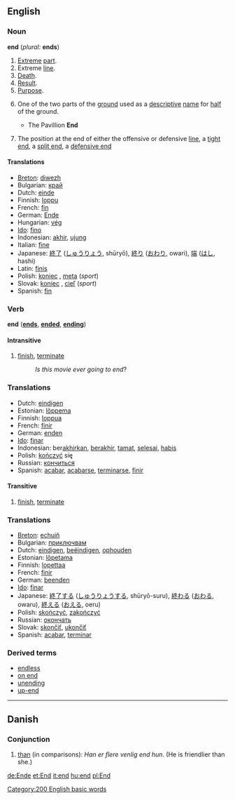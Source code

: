 ==English==

===Noun===
'''end''' (''plural:'' '''ends''')

# [[Extreme]] [[part]].
# Extreme [[line]].
# [[Death]]. 
# [[Result]].
# [[Purpose]].
#{{cricket}} One of the two parts of the [[ground]] used as a [[descriptive]] [[name]] for [[half]] of the ground.
#* The Pavillion '''End''' 
#{{fb}} The position at the end of either the offensive or defensive [[line]], a [[tight end]], a [[split end]], a [[defensive end]]

====Translations====
*[[Breton]]: [[diwezh]] {{m}}
*Bulgarian: [[край]] {{m}}
*Dutch: [[einde]] {{n}}
*Finnish: [[loppu]]
*French: [[fin]] {{f}}
*German: [[Ende]] {{n}}
*Hungarian: [[vég]]
*[[Ido]]: [[fino]]
*Indonesian: [[akhir]], [[ujung]]
*Italian: [[fine]] {{f}}
*Japanese: [[終了]] ([[しゅうりょう]], shūryō), [[終り]] ([[おわり]], owari), [[端]] ([[はし]], hashi)
*Latin: [[finis]]
*Polish: [[koniec]] {{m}}, [[meta]] {{f}} (''sport'')
*Slovak: [[koniec]] {{m}}, [[cieľ]] {{m}} (''sport'')
*Spanish: [[fin]]

===Verb===
'''end'''  ('''[[ends]]''', '''[[ended]]''', '''[[ending]]''')

====Intransitive====
# [[finish]], [[terminate]]
#:''Is this movie ever going to end''?

===Translations===
*Dutch: [[eindigen]]
*Estonian: [[lõppema]] 
*Finnish: [[loppua]]
*French: [[finir]]
*German: [[enden]]
*[[Ido]]: [[finar]]
*Indonesian: ber[[akhir]]kan, [[akhir|berakhir]], [[tamat]], [[selesai]], [[habis]]
*Polish: [[kończyć]] się
*Russian: [[кончиться]]
*Spanish: [[acabar]], [[acabarse]], [[terminarse]], [[finir]]

====Transitive====
# [[finish]], [[terminate]]

===Translations===
*[[Breton]]: [[echuiñ]]
*Bulgarian: [[приключвам]]
*Dutch: [[eindigen]], [[beëindigen]], [[ophouden]]
*Estonian: [[lõpetama]]
*Finnish: [[lopettaa]]
*French: [[finir]]
*German: [[beenden]]
*[[Ido]]: [[finar]]
*Japanese: [[終了]]する ([[しゅうりょう]]する, shūryō-suru), [[終わる]] ([[おわる]], owaru), [[終える]] ([[おえる]], oeru)
*Polish: [[skończyć]], [[zakończyć]] 
*Russian: [[окончать]]
*Slovak: [[skončiť]], [[ukončiť]]
*Spanish: [[acabar]], [[terminar]]

===Derived terms===
* [[endless]]
* [[on end]]
* [[unending]]
* [[up-end]]

----

==Danish==
===Conjunction===
# [[than]] (in comparisons): ''Han er flere venlig end hun.'' (He is friendlier than she.)

[[Category:200 English basic words]]

[[de:Ende]]
[[et:End]]
[[it:end]]
[[hu:end]]
[[pl:End]]